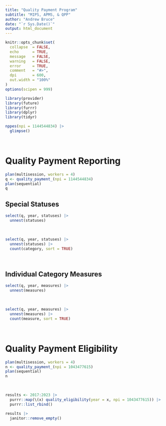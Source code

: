 ```yaml
---
title: "Quality Payment Program"
subtitle: "MIPS, APMS, & QPP"
author: "Andrew Bruce"
date: "`r Sys.Date()`"
output: html_document
---
```


```r
knitr::opts_chunk$set(
  collapse  = FALSE,
  echo      = TRUE, 
  message   = FALSE, 
  warning   = FALSE,
  error     = TRUE,
  comment   = "#>",
  dpi       = 600, 
  out.width = "100%"
)
options(scipen = 999)
```

```r
library(provider)
library(future)
library(furrr)
library(dplyr)
library(tidyr)
```

```r
nppes(npi = 1144544834) |> 
  glimpse()
```

<br>

# Quality Payment Reporting

```r
plan(multisession, workers = 4)
q <- quality_payment_(npi = 1144544834)
plan(sequential)
q
```


## Special Statuses

```r
select(q, year, statuses) |> 
  unnest(statuses)
```

<br>

```r
select(q, year, statuses) |> 
  unnest(statuses) |> 
  count(category, sort = TRUE)
```

<br>

## Individual Category Measures

```r
select(q, year, measures) |> 
  unnest(measures)
```


<br>

```r
select(q, year, measures) |> 
  unnest(measures) |> 
  count(measure, sort = TRUE)
```

<br>

# Quality Payment Eligibility

```r
plan(multisession, workers = 4)
n <- quality_payment_(npi = 1043477615)
plan(sequential)
n
```

<br>

```r
results <- 2017:2023 |>
  purrr::map(\(x) quality_eligibility(year = x, npi = 1043477615)) |>
  purrr::list_rbind()

results |> 
  janitor::remove_empty()
```

